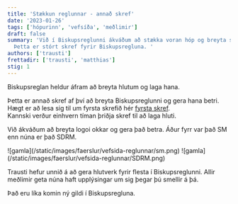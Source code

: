 ```yaml
---
title: 'Stækkun reglunnar - annað skref'
date: '2023-01-26'
tags: ['hópurinn', 'vefsíða', 'meðlimir']
draft: false
summary: 'Við í Biskupsreglunni ákváðum að stækka voran hóp og breyta síðu vor.
  Þetta er stórt skref fyrir Biskupsregluna. '
authors: ['trausti']
frettadir: ['trausti', 'matthias']
stig: 1
---
```


Biskupsreglan heldur áfram að breyta hlutum og laga hana.

Þetta er annað skref af því að breyta Biskupsreglunni og gera hana betri. \
Hægt er að lesa sig til um fyrsta skrefið hér [fyrsta skref](/faerslur/staekun-reglunnar-fyrsta-skref).\
Kannski verður einhvern tíman þriðja skref til að laga hluti.

Við ákváðum að breyta logoi okkar og gera það betra.
Áður fyrr var það SM enn núna er það SDRM.

<Grid>
  <GridItem>![gamla](/static/images/faerslur/vefsida-reglunnar/sm.png)</GridItem>
  <GridItem>![gamla](/static/images/faerslur/vefsida-reglunnar/SDRM.png)</GridItem>
</Grid>

Trausti hefur unnið á að gera hlutverk fyrir flesta í Biskupsreglunni.
Allir meðlimir geta núna haft upplýsingar um sig þegar þú smellir á þá.

Það eru líka komin ný gildi í Biskupsregluna.
